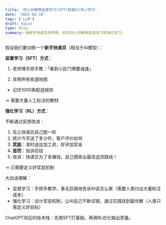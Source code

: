 ```yaml
---
title: '向小白解释监督学习(SFT)和强化(RL)学习'
date: '2025-02-18'
tags: ['LLM']
draft: false
type: Blog
summary: 用新手快递员来举例，如何向小白解释监督学习和强化学习。
---
```


假设我们要训练一个**新手快递员**（相当于AI模型）：

**监督学习（SFT）方式**：

1. 老师傅手把手教：「看到小区门牌要减速」

2. 背熟所有街道地图

- 记住1000条配送规则

→ 需要大量人工标注的教材

**强化学习（RL）方式**：

不断通过反馈改进：

1. 先让快递员自己跑一轮
2. 统计今天送了多少件，客户评价如何
3. **奖励**：准时送达加工资，好评加奖金
4. **惩罚**：投诉扣钱
5. 改进：快递员为了多赚钱，自己摸索出最佳送货路线！

→ 只需要定义好奖惩机制

大白话理解：

- 监督学习：手把手教学，事无巨细地告诉AI该怎么做（需要人类付出大量标注成本）
- 强化学习：设计奖惩机制，让AI自己不断试错，通过实践找到最优解（人类只需定义好目标）

ChatGPT背后的技术栈：先用SFT打基础，再用RL优化输出质量。 